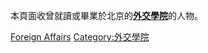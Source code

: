 本頁面收曾就讀或畢業於北京的'''[[外交學院|外交學院]]'''的人物。

[[Category:北京高校校友|Foreign Affairs]]
[[Category:外交學院|Category:外交學院]]